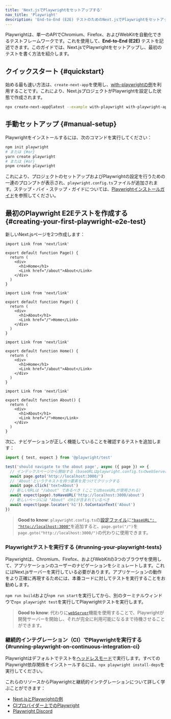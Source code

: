 ```yaml
---
title: 'Next.jsでPlaywrightをセットアップする'
nav_title: 'Playwright'
description: 'End-to-End (E2E) テストのためのNext.jsでPlaywrightをセットアップする方法を学びます'
---
```


Playwrightは、単一のAPIでChromium、Firefox、およびWebKitを自動化できるテストフレームワークです。これを使用して、**End-to-End (E2E)** テストを記述できます。このガイドでは、Next.jsでPlaywrightをセットアップし、最初のテストを書く方法を紹介します。

## クイックスタート {#quickstart}

始める最も速い方法は、`create-next-app`を使用し、[with-playwrightの例](https://github.com/vercel/next.js/tree/canary/examples/with-playwright)を利用することです。これにより、Next.jsプロジェクトがPlaywrightを設定した状態で作成されます。

```bash title="Terminal"
npx create-next-app@latest --example with-playwright with-playwright-app
```

## 手動セットアップ {#manual-setup}

Playwrightをインストールするには、次のコマンドを実行してください：

```bash title="Terminal"
npm init playwright
# または {#or}
yarn create playwright
# または {#or}
pnpm create playwright
```

これにより、プロジェクトのセットアップおよびPlaywrightの設定を行うための一連のプロンプトが表示され、`playwright.config.ts`ファイルが追加されます。ステップ・バイ・ステップ・ガイドについては、[Playwrightインストールガイド](https://playwright.dev/docs/intro#installation)を参照してください。

## 最初のPlaywright E2Eテストを作成する {#creating-your-first-playwright-e2e-test}

新しいNext.jsページを2つ作成します：

<AppOnly>

```tsx title="app/page.tsx"
import Link from 'next/link'

export default function Page() {
  return (
    <div>
      <h1>Home</h1>
      <Link href="/about">About</Link>
    </div>
  )
}
```

```tsx title="app/about/page.tsx"
import Link from 'next/link'

export default function Page() {
  return (
    <div>
      <h1>About</h1>
      <Link href="/">Home</Link>
    </div>
  )
}
```

</AppOnly>

<PagesOnly>

```tsx title="pages/index.ts"
import Link from 'next/link'

export default function Home() {
  return (
    <div>
      <h1>Home</h1>
      <Link href="/about">About</Link>
    </div>
  )
}
```

```tsx title="pages/about.ts"
import Link from 'next/link'

export default function About() {
  return (
    <div>
      <h1>About</h1>
      <Link href="/">Home</Link>
    </div>
  )
}
```

</PagesOnly>

次に、ナビゲーションが正しく機能していることを確認するテストを追加します：

```ts title="tests/example.spec.ts"
import { test, expect } from '@playwright/test'

test('should navigate to the about page', async ({ page }) => {
  // インデックスページから開始する (baseURLはplaywright.config.tsのwebServerを通して設定される)
  await page.goto('http://localhost:3000/')
  // 'About'というテキストを持つ要素を見つけてクリックする
  await page.click('text=About')
  // 新しいURLは "/about" であるべき (ここではbaseURLが使用される)
  await expect(page).toHaveURL('http://localhost:3000/about')
  // 新しいページには "About" のh1が含まれているべき
  await expect(page.locator('h1')).toContainText('About')
})
```

> **Good to know**: `playwright.config.ts`の[設定ファイル](https://playwright.dev/docs/test-configuration)に[`"baseURL": "http://localhost:3000"`](https://playwright.dev/docs/api/class-testoptions#test-options-base-url)を追加すると、`page.goto("/")`を`page.goto("http://localhost:3000/")`の代わりに使用できます。

### Playwrightテストを実行する {#running-your-playwright-tests}

Playwrightは、Chromium、Firefox、およびWebKitの3つのブラウザを使用して、アプリケーションのユーザーのナビゲーションをシミュレートします。これにはNext.jsサーバーを実行している必要があります。アプリケーションの動作をより正確に再現するためには、本番コードに対してテストを実行することをお勧めします。

`npm run build`および`npm run start`を実行してから、別のターミナルウィンドウで`npx playwright test`を実行してPlaywrightテストを実行します。

> **Good to know**: 代わりに[`webServer`](https://playwright.dev/docs/test-webserver/)機能を使用することで、Playwrightが開発サーバーを開始し、それが完全に利用可能になるまで待機させることができます。

### 継続的インテグレーション（CI）でPlaywrightを実行する {#running-playwright-on-continuous-integration-ci}

Playwrightはデフォルトでテストを[ヘッドレスモード](https://playwright.dev/docs/ci#running-headed)で実行します。すべてのPlaywright依存関係をインストールするには、`npx playwright install-deps`を実行してください。

これらのリソースからPlaywrightと継続的インテグレーションについて詳しく学ぶことができます：

- [Next.jsとPlaywrightの例](https://github.com/vercel/next.js/tree/canary/examples/with-playwright)
- [CIプロバイダー上でのPlaywright](https://playwright.dev/docs/ci)
- [Playwright Discord](https://discord.com/invite/playwright-807756831384403968)
